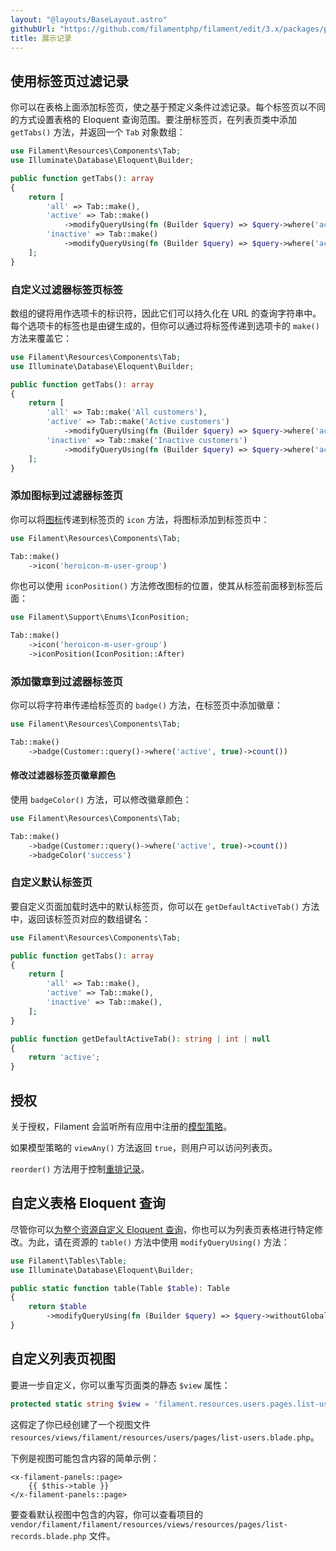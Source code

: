```yaml
---
layout: "@layouts/BaseLayout.astro"
githubUrl: "https://github.com/filamentphp/filament/edit/3.x/packages/panels/docs/03-resources/02-listing-records.md"
title: 展示记录
---
```


## 使用标签页过滤记录

你可以在表格上面添加标签页，使之基于预定义条件过滤记录。每个标签页以不同的方式设置表格的 Eloquent 查询范围。要注册标签页，在列表页类中添加 `getTabs()` 方法，并返回一个 `Tab` 对象数组：

```php
use Filament\Resources\Components\Tab;
use Illuminate\Database\Eloquent\Builder;

public function getTabs(): array
{
    return [
        'all' => Tab::make(),
        'active' => Tab::make()
            ->modifyQueryUsing(fn (Builder $query) => $query->where('active', true)),
        'inactive' => Tab::make()
            ->modifyQueryUsing(fn (Builder $query) => $query->where('active', false)),
    ];
}
```

### 自定义过滤器标签页标签

数组的键将用作选项卡的标识符，因此它们可以持久化在 URL 的查询字符串中。每个选项卡的标签也是由键生成的，但你可以通过将标签传递到选项卡的 `make()` 方法来覆盖它：

```php
use Filament\Resources\Components\Tab;
use Illuminate\Database\Eloquent\Builder;

public function getTabs(): array
{
    return [
        'all' => Tab::make('All customers'),
        'active' => Tab::make('Active customers')
            ->modifyQueryUsing(fn (Builder $query) => $query->where('active', true)),
        'inactive' => Tab::make('Inactive customers')
            ->modifyQueryUsing(fn (Builder $query) => $query->where('active', false)),
    ];
}
```

### 添加图标到过滤器标签页

你可以将[图标](https://blade-ui-kit.com/blade-icons?set=1#search)传递到标签页的 `icon` 方法，将图标添加到标签页中：

```php
use Filament\Resources\Components\Tab;

Tab::make()
    ->icon('heroicon-m-user-group')
```

你也可以使用 `iconPosition()` 方法修改图标的位置，使其从标签前面移到标签后面：

```php
use Filament\Support\Enums\IconPosition;

Tab::make()
    ->icon('heroicon-m-user-group')
    ->iconPosition(IconPosition::After)
```

### 添加徽章到过滤器标签页

你可以将字符串传递给标签页的 `badge()` 方法，在标签页中添加徽章：

```php
use Filament\Resources\Components\Tab;

Tab::make()
    ->badge(Customer::query()->where('active', true)->count())
```

#### 修改过滤器标签页徽章颜色

使用 `badgeColor()` 方法，可以修改徽章颜色：

```php
use Filament\Resources\Components\Tab;

Tab::make()
    ->badge(Customer::query()->where('active', true)->count())
    ->badgeColor('success')
```

### 自定义默认标签页

要自定义页面加载时选中的默认标签页，你可以在 `getDefaultActiveTab()` 方法中，返回该标签页对应的数组键名：

```php
use Filament\Resources\Components\Tab;

public function getTabs(): array
{
    return [
        'all' => Tab::make(),
        'active' => Tab::make(),
        'inactive' => Tab::make(),
    ];
}

public function getDefaultActiveTab(): string | int | null
{
    return 'active';
}
```

## 授权

关于授权，Filament 会监听所有应用中注册的[模型策略](https://laravel.com/docs/authorization#creating-policies)。

如果模型策略的 `viewAny()` 方法返回 `true`，则用户可以访问列表页。

`reorder()` 方法用于控制[重排记录](#重排记录)。

## 自定义表格 Eloquent 查询

尽管你可以[为整个资源自定义 Eloquent 查询](getting-started#自定义资源-eloquent-查询)，你也可以为列表页表格进行特定修改。为此，请在资源的 `table()` 方法中使用 `modifyQueryUsing()` 方法：

```php
use Filament\Tables\Table;
use Illuminate\Database\Eloquent\Builder;

public static function table(Table $table): Table
{
    return $table
        ->modifyQueryUsing(fn (Builder $query) => $query->withoutGlobalScopes());
}
```

## 自定义列表页视图

要进一步自定义，你可以重写页面类的静态 `$view` 属性：

```php
protected static string $view = 'filament.resources.users.pages.list-users';
```

这假定了你已经创建了一个视图文件 `resources/views/filament/resources/users/pages/list-users.blade.php`。

下例是视图可能包含内容的简单示例：

```blade
<x-filament-panels::page>
    {{ $this->table }}
</x-filament-panels::page>
```

要查看默认视图中包含的内容，你可以查看项目的 `vendor/filament/filament/resources/views/resources/pages/list-records.blade.php` 文件。
